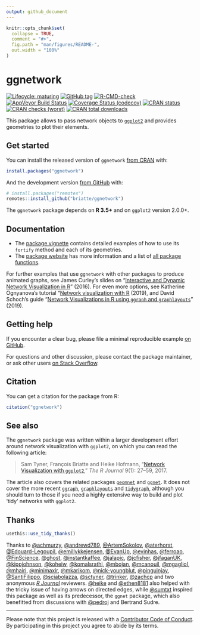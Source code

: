 ```yaml
---
output: github_document
---
```


<!-- README.md is generated from README.Rmd. Please edit that file -->

```r
knitr::opts_chunk$set(
  collapse = TRUE,
  comment = "#>",
  fig.path = "man/figures/README-",
  out.width = "100%"
)
```

# ggnetwork

<!-- badges: start -->
[![Lifecycle: maturing](https://img.shields.io/badge/lifecycle-maturing-blue.svg)](https://www.tidyverse.org/lifecycle/#maturing)
[![GitHub tag](https://img.shields.io/github/tag/briatte/ggnetwork.svg?label=latest)](https://github.com/briatte/ggnetwork/releases)
[![R-CMD-check](https://github.com/briatte/ggnetwork/workflows/R-CMD-check/badge.svg)](https://github.com/briatte/ggnetwork/actions?workflow=R-CMD-check)
[![AppVeyor Build Status](https://ci.appveyor.com/api/projects/status/github/briatte/ggnetwork?branch=master&svg=true)](https://ci.appveyor.com/project/briatte/ggnetwork)
[![Coverage Status (codecov)](https://codecov.io/gh/briatte/ggnetwork/branch/master/graph/badge.svg)](https://codecov.io/gh/briatte/ggnetwork)
[![CRAN status](https://www.r-pkg.org/badges/version-ago/ggnetwork)](https://cran.r-project.org/package=ggnetwork)
[![CRAN checks (worst)](https://cranchecks.info/badges/worst/ggnetwork)](https://cran.r-project.org/web/checks/check_results_ggnetwork.html)
[![CRAN total downloads](https://cranlogs.r-pkg.org/badges/grand-total/ggnetwork)](https://cran.r-project.org/package=ggnetwork)
<!-- badges: end -->

This package allows to pass network objects to [`ggplot2`](https://ggplot2.org/) and provides geometries to plot their elements.

## Get started

You can install the released version of `ggnetwork` [from CRAN](https://cran.r-project.org/package=ggnetwork) with:

``` r
install.packages("ggnetwork")
```

And the development version [from GitHub](https://github.com/briatte/ggnetwork) with:

``` r
# install.packages("remotes")
remotes::install_github("briatte/ggnetwork")
```

The `ggnetwork` package depends on __R 3.5+__ and on `ggplot2` version 2.0.0+.

## Documentation

- The [package vignette](https://briatte.github.io/ggnetwork/) contains detailed examples of how to use its `fortify` method and each of its geometries.
- The [package website](https://briatte.github.io/ggnetwork/articles/ggnetwork.html) has more information and a list of [all package functions](https://briatte.github.io/ggnetwork/reference/index.html).

For further examples that use `ggnetwork` with other packages to produce animated graphs, see James Curley's slides on “[Interactive and Dynamic Network Visualization in R](http://curleylab.psych.columbia.edu/netviz/)” (2016). For even more options, see Katherine Ognyanova's tutorial “[Network visualization with R](https://kateto.net/network-visualization) (2019), and David Schoch's guide “[Network Visualizations in R using `ggraph` and `graphlayouts`](http://mr.schochastics.net/netVizR.html)” (2019).

## Getting help

If you encounter a clear bug, please file a minimal reproducible example [on GitHub](https://github.com/briatte/ggnetwork/issues).

For questions and other discussion, please contact the package maintainer, or ask other users [on Stack Overflow](https://stackoverflow.com/search?tab=newest&q=ggnetwork).

## Citation

You can get a citation for the package from R:

``` r
citation("ggnetwork")
```

## See also

The `ggnetwork` package was written within a larger development effort around network visualization with `ggplot2`, on which you can read the following article:

> Sam Tyner, François Briatte and Heike Hofmann, “[Network Visualization with `ggplot2`](https://doi.org/10.32614/RJ-2017-023),” _The R Journal_ 9(1): 27–59, 2017.

The article also covers the related packages [`geomnet`](https://github.com/sctyner/geomnet) and  [`ggnet`](https://github.com/briatte/ggnet). It does not cover the more recent [`ggraph`](https://github.com/thomasp85/ggraph), [`graphlayouts`](https://github.com/schochastics/graphlayouts) and [`tidygraph`](https://github.com/thomasp85/tidygraph), although you should turn to those if you need a highly extensive way to build and plot 'tidy' networks with `ggplot2`.

## Thanks

```r
usethis::use_tidy_thanks()
```

Thanks to 
[&#x0040;achmurzy](https://github.com/achmurzy), [&#x0040;andrewd789](https://github.com/andrewd789), [&#x0040;ArtemSokolov](https://github.com/ArtemSokolov), [&#x0040;aterhorst](https://github.com/aterhorst), [&#x0040;Edouard-Legoupil](https://github.com/Edouard-Legoupil), [&#x0040;emillykkejensen](https://github.com/emillykkejensen), [&#x0040;EvanUp](https://github.com/EvanUp), [&#x0040;evinhas](https://github.com/evinhas), [&#x0040;ferroao](https://github.com/ferroao), [&#x0040;FinScience](https://github.com/FinScience), [&#x0040;ghost](https://github.com/ghost), [&#x0040;instantkaffee](https://github.com/instantkaffee), [&#x0040;jalapic](https://github.com/jalapic), [&#x0040;jcfisher](https://github.com/jcfisher), [&#x0040;jfaganUK](https://github.com/jfaganUK), [&#x0040;kippjohnson](https://github.com/kippjohnson), [&#x0040;koheiw](https://github.com/koheiw), [&#x0040;komalsrathi](https://github.com/komalsrathi), [&#x0040;mbojan](https://github.com/mbojan), [&#x0040;mcanouil](https://github.com/mcanouil), [&#x0040;mgagliol](https://github.com/mgagliol), [&#x0040;mhairi](https://github.com/mhairi), [&#x0040;minimaxir](https://github.com/minimaxir), [&#x0040;mkarikom](https://github.com/mkarikom), [&#x0040;nick-youngblut](https://github.com/nick-youngblut), [&#x0040;pinguinjay](https://github.com/pinguinjay), [&#x0040;SantiFilippo](https://github.com/SantiFilippo), [&#x0040;sciabolazza](https://github.com/sciabolazza), [&#x0040;sctyner](https://github.com/sctyner), [&#x0040;trinker](https://github.com/trinker), [&#x0040;zachcp](https://github.com/zachcp) and two anonymous _[R Journal](https://journal.r-project.org/)_ reviewers.
[&#x0040;heike](https://github.com/heike) and 
[&#x0040;ethen8181](https://github.com/ethen8181) also helped with the tricky issue of having arrows on directed edges, while 
[&#x0040;sumtxt](https://github.com/sumtxt) inspired this package as well as its predecessor, the `ggnet` package, which also benefitted from discussions with 
[&#x0040;pedroj](https://github.com/pedroj) and Bertrand Sudre.

---
Please note that this project is released with a [Contributor Code of Conduct](.github/CODE_OF_CONDUCT.md).  
By participating in this project you agree to abide by its terms.
